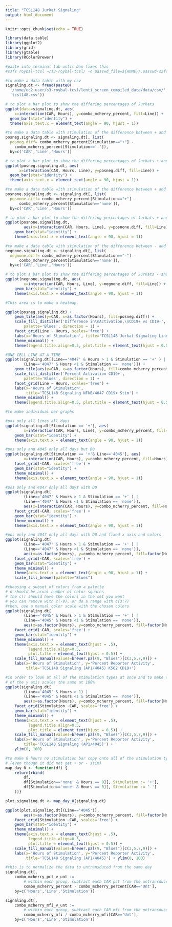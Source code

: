 ```yaml
---
title: "TCSL148 Jurkat Signaling"
output: html_document
---
```


```r
knitr::opts_chunk$set(echo = TRUE)

library(data.table)
library(ggplot2)
library(grid)
library(gtable)
library(RColorBrewer)

#paste into terminal tab until Dan fixes this
#s3fs roybal-tcsl ~/s3-roybal-tcsl/ -o passwd_file=${HOME}/.passwd-s3fs

#to make a data table with my csv 
signaling.dt <- fread(paste0(
  '/home/ec2-user/s3-roybal-tcsl/lenti_screen_compiled_data/data/csv/',
  'tcsl148.csv'))

# to plot a bar plot to show the differing percentages of Jurkats
ggplot(data=signaling.dt, aes(
    x=interaction(CAR, Hours), y=combo_mcherry_percent, fill=Line)) +
  geom_bar(stat="identity") + 
  theme(axis.text.x = element_text(angle = 90, hjust = 1))

```


``` r

#to make a data table with stimulation of the difference between + and -
posneg.signaling.dt <- signaling.dt[, list(
  posneg.diff= combo_mcherry_percent[Stimulation=="+"] - 
    combo_mcherry_percent[Stimulation=='-']),
  by=c('CAR','Line','Hours')]

# to plot a bar plot to show the differing percentages of Jurkats + and -
ggplot(posneg.signaling.dt, aes(
      x=interaction(CAR, Hours, Line), y=posneg.diff, fill=Line)) +
  geom_bar(stat="identity") + 
  theme(axis.text.x = element_text(angle = 90, hjust = 1))

#to make a data table with stimulation of the difference between + and none
posnone.signaling.dt <- signaling.dt[, list(
  posnone.diff= combo_mcherry_percent[Stimulation=="+"] - 
      combo_mcherry_percent[Stimulation=='none']),
  by=c('CAR','Line','Hours')]

# to plot a bar plot to show the differing percentages of Jurkats + and none
ggplot(posnone.signaling.dt, 
        aes(x=interaction(CAR, Hours, Line), y=posnone.diff, fill=Line)) + 
    geom_bar(stat="identity") + 
    theme(axis.text.x = element_text(angle = 90, hjust = 1))

#to make a data table with stimulation of the difference between - and none
negnone.signaling.dt <- signaling.dt[, list(
  negnone.diff= combo_mcherry_percent[Stimulation=="-"] - 
      combo_mcherry_percent[Stimulation=='none']),
  by=c('CAR','Line','Hours')]

# to plot a bar plot to show the differing percentages of Jurkats - and none
ggplot(negnone.signaling.dt, aes(
        x=interaction(CAR, Hours, Line), y=negnone.diff, fill=Line)) +
    geom_bar(stat="identity") + 
    theme(axis.text.x = element_text(angle = 90, hjust = 1))

```


```r
#This area is to make a heatmap. 

ggplot(posneg.signaling.dt) + 
    geom_tile(aes(y=CAR, x=as.factor(Hours), fill=posneg.diff)) +
    scale_fill_distiller('Difference in\nActivation,\nCD19+ vs CD19-', 
        palette='Blues', direction = 1) +
    facet_grid(Line ~ Hours, scales='free') +
    labs(x='Hours of Stimulation', title='TCSL148 Jurkat Signaling Lines') +
    theme_minimal() + 
    theme(legend.title.align=0.5, plot.title = element_text(hjust = 0.5))

#ONE CELL LINE AT A TIME
ggplot(signaling.dt[(Line=='4047' & Hours > 1 & Stimulation == '+' ) | 
        (Line=='4047' & Hours <1 & Stimulation == 'none')]) + 
    geom_tile(aes(y=CAR, x=as.factor(Hours), fill=combo_mcherry_percent)) +
    scale_fill_distiller('Percent Activation CD19+', 
        palette='Blues', direction = 1) +
    facet_grid(Line ~ Hours, scales='free') +
    labs(x='Hours of Stimulation', 
         title='TCSL148 Signaling NFkB/4047 CD19+ Stim') +
    theme_minimal() + 
    theme(legend.title.align=0.5, plot.title = element_text(hjust = 0.5))

```

```r
#to make individual bar graphs

#pos only all lines all days
ggplot(signaling.dt[Stimulation == '+'], aes(
        x=interaction(CAR, Hours, Line), y=combo_mcherry_percent, fill=Line)) +
    geom_bar(stat="identity") + 
    theme(axis.text.x = element_text(angle = 90, hjust = 1))

#pos only and 4045 only all days but D0
ggplot(signaling.dt[Stimulation == '+'& Line=='4045'], aes(
        x=interaction(CAR, Hours), y=combo_mcherry_percent, fill=Hours)) +
    facet_grid(~CAR, scales='free') +
    geom_bar(stat="identity") + 
    theme_minimal() + 
    theme(axis.text.x = element_text(angle = 90, hjust = 1))

#pos only and 4047 only all days with D0
ggplot(signaling.dt[
        (Line=='4047' & Hours > 1 & Stimulation == '+' ) | 
        (Line=='4047' & Hours <1 & Stimulation == 'none')], 
        aes(x=interaction(CAR, Hours), y=combo_mcherry_percent, fill=Hours)) + 
    facet_grid(~CAR, scales='free') +
    geom_bar(stat="identity") + 
    theme_minimal() +
    theme(axis.text.x = element_text(angle = 90, hjust = 1))

#pos only and 4047 only all days with D0 and fixed x axis and colors
ggplot(signaling.dt[
        (Line=='4047' & Hours > 1 & Stimulation == '+' ) | 
        (Line=='4047' & Hours <1 & Stimulation == 'none')], 
        aes(x=as.factor(Hours), y=combo_mcherry_percent, fill=factor(Hours))) + 
    facet_grid(~CAR, scales='free') +
    geom_bar(stat="identity") + 
    theme_minimal() +
    theme(axis.text.x = element_text(angle = 90, hjust = 1)) +
    scale_fill_brewer(palette="Blues")

#choosing a subset of colors from a palette
# n should be acual number of color squares
# the c() should have the colors in the set you want
# you can remove with c(-9), or do a range with c(3:7)
#then, use a manual color scale with the chosen colors
ggplot(signaling.dt[
        (Line=='4045' & Hours > 1 & Stimulation == '+' ) | 
        (Line=='4045' & Hours <1 & Stimulation == 'none')], 
        aes(x=as.factor(Hours), y=combo_mcherry_percent, fill=factor(Hours))) + 
    facet_grid(~CAR, scales='free') +
    geom_bar(stat="identity") + 
    theme_minimal() +
    theme(axis.text.x = element_text(hjust = .5), 
          legend.title.align=0.5, 
          plot.title = element_text(hjust = 0.5)) +
    scale_fill_manual(values=brewer.pal(9, "Blues")[c(3,5,7,9)]) +
    labs(x='Hours of Stimulation', y='Percent Reporter Activity', 
         title='TCSL148 Signaling (AP1/4045) K562 CD19+')

#in order to look at all of the stimulation types at once and to make all 
# of the y axis scales the same at 100%
ggplot(signaling.dt[
        (Line=='4045' & Hours > 1) | 
        (Line=='4045' & Hours <1 & Stimulation == 'none')], 
        aes(x=as.factor(Hours), y=combo_mcherry_percent, fill=factor(Hours))) + 
    facet_grid(Stimulation ~CAR, scales='free') +
    geom_bar(stat="identity") + 
    theme_minimal() +
    theme(axis.text.x = element_text(hjust = .5), 
          legend.title.align=0.5, 
          plot.title = element_text(hjust = 0.5)) +
    scale_fill_manual(values=brewer.pal(9, "Blues")[c(3,5,7,9)]) + 
    labs(x='Hours of Stimulation', y='Percent Reporter Activity', 
        title='TCSL148 Signaling (AP1/4045)') +
    ylim(0, 100)

#to make 0 hours no stimulation bar copy onto all of the stimulation types 
# (even though it did not get + or - stim)
map_day_0 <- function(df) {
    return(rbind(
        df,
        df[Stimulation=='none' & Hours == 0][, Stimulation := '+'],
        df[Stimulation=='none' & Hours == 0][, Stimulation := '-']
    ))}

plot.signaling.dt <- map_day_0(signaling.dt)

ggplot(plot.signaling.dt[(Line=='4045')], 
        aes(x=as.factor(Hours), y=combo_mcherry_percent, fill=factor(Hours))) + 
    facet_grid(Stimulation ~CAR, scales='free') +
    geom_bar(stat="identity") + 
    theme_minimal() +
    theme(axis.text.x = element_text(hjust = .5), 
          legend.title.align=0.5, 
          plot.title = element_text(hjust = 0.5)) +
    scale_fill_manual(values=brewer.pal(9, "Blues")[c(3,5,7,9)]) + 
    labs(x='Hours of Stimulation', y='Percent Reporter Activity', 
         title='TCSL148 Signaling (AP1/4045)') + ylim(0, 100)

```


```r
#this is to normalize the data to untransduced from the same day
signaling.dt[, 
    combo_mcherry_pct_v_unt := 
        # within each group, subtract each CAR pct from the untransduced
        combo_mcherry_percent - combo_mcherry_percent[CAR=='Unt'], 
    by=c('Hours','Line','Stimulation')]

signaling.dt[, 
    combo_mcherry_mfi_v_unt := 
        # within each group, subtract each CAR mfi from the untransduced
        combo_mcherry_mfi / combo_mcherry_mfi[CAR=='Unt'], 
    by=c('Hours','Line','Stimulation')]



```

